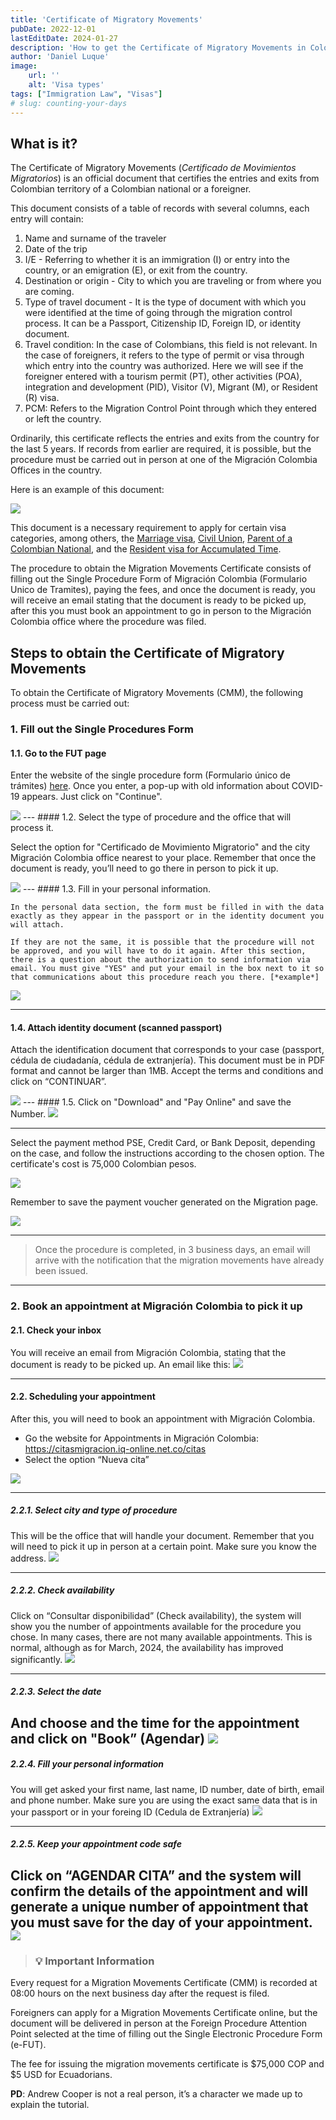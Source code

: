 ```yaml
---
title: 'Certificate of Migratory Movements'
pubDate: 2022-12-01
lastEditDate: 2024-01-27
description: 'How to get the Certificate of Migratory Movements in Colombia'
author: 'Daniel Luque'
image:
    url: ''
    alt: 'Visa types'
tags: ["Immigration Law", "Visas"]
# slug: counting-your-days
---
```


## What is it?
The Certificate of Migratory Movements (*Certificado de Movimientos Migratorios*) is an official document that certifies the entries and exits from Colombian territory of a Colombian national or a foreigner.

This document consists of a table of records with several columns, each entry will contain:

1. Name and surname of the traveler
2. Date of the trip
3. I/E - Referring to whether it is an immigration (I) or entry into the country, or an emigration (E), or exit from the country.
4. Destination or origin - City to which you are traveling or from where you are coming.
5. Type of travel document - It is the type of document with which you were identified at the time of going through the migration control process. It can be a Passport, Citizenship ID, Foreign ID, or identity document.
6. Travel condition: In the case of Colombians, this field is not relevant. In the case of foreigners, it refers to the type of permit or visa through which entry into the country was authorized. Here we will see if the foreigner entered with a tourism permit (PT), other activities (POA), integration and development (PID), Visitor (V), Migrant (M), or Resident (R) visa.
7. PCM: Refers to the Migration Control Point through which they entered or left the country.

Ordinarily, this certificate reflects the entries and exits from the country for the last 5 years. If records from earlier are required, it is possible, but the procedure must be carried out in person at one of the Migración Colombia Offices in the country.

Here is an example of this document:

<img class="w-2/3 m-auto" src="/cmm/cmm-1.png"/>

This document is a necessary requirement to apply for certain visa categories, among others, the [Marriage visa](/visas/m-marriage), [Civil Union](/visas/m-civil-union), [Parent of a Colombian National](/visas/m-parent-national), and the [Resident visa for Accumulated Time](/visas/r-accrued-time).

The procedure to obtain the Migration Movements Certificate consists of filling out the Single Procedure Form of Migración Colombia (Formulario Unico de Tramites), paying the fees, and once the document is ready, you will receive an email stating that the document is ready to be picked up, after this you must book an appointment to go in person to the Migración Colombia office where the procedure was filed.

## Steps to obtain the Certificate of Migratory Movements

To obtain the Certificate of Migratory Movements (CMM), the following process must be carried out:

### 1. Fill out the Single Procedures Form

#### 1.1. Go to the FUT page
    
Enter the website of the single procedure form (Formulario único de trámites) [here](https://apps.migracioncolombia.gov.co/registro/public/formularioRegistro.jsf). Once you enter, a pop-up with old information about COVID-19 appears. Just click on "Continue".

<img class="w-2/3 m-auto" src="/cmm/cmm-2.png"/>
---
#### 1.2. Select the type of procedure and the office that will process it.
    
Select the option for "Certificado de Movimiento Migratorio" and the city Migración Colombia office nearest to your place. Remember that once the document is ready, you’ll need to go there in person to pick it up.

<img class="w-2/3 m-auto" src="/cmm/cmm-3.png"/>
---
#### 1.3. Fill in your personal information.
    
    In the personal data section, the form must be filled in with the data exactly as they appear in the passport or in the identity document you will attach. 
    
    If they are not the same, it is possible that the procedure will not be approved, and you will have to do it again. After this section, there is a question about the authorization to send information via email. You must give "YES" and put your email in the box next to it so that communications about this procedure reach you there. [*example*]

<img class="w-2/3 m-auto" src="/cmm/cmm-4.png"/>

---

#### 1.4. Attach identity document (scanned passport)
    
Attach the identification document that corresponds to your case (passport, cédula de ciudadanía, cédula de extranjería). This document must be in PDF format and cannot be larger than 1MB. Accept the terms and conditions and click on “CONTINUAR”.

<img class="w-2/3 m-auto" src="/cmm/cmm-5.png"/>
---
#### 1.5. Click on "Download" and "Pay Online" and save the Number.

<img class="w-2/3 m-auto" src="/cmm/cmm-6.png"/>

---

Select the payment method PSE, Credit Card, or Bank Deposit, depending on the case, and follow the instructions according to the chosen option. The certificate's cost is 75,000 Colombian pesos.

<img class="w-2/3 m-auto" src="/cmm/cmm-7.png"/>

Remember to save the payment voucher generated on the Migration page.

<img class="w-2/3 m-auto" src="/cmm/cmm-8.png"/>

---
> Once the procedure is completed, in 3 business days, an email will arrive with the notification that the migration movements have already been issued.
---

### 2. Book an appointment at Migración Colombia to pick it up

#### 2.1. Check your inbox
You will receive an email from Migración Colombia, stating that the document is ready to be picked up. An email like this:
<img class="w-2/3 m-auto" src="/cmm/cmm-9.png"/>

---
#### 2.2. Scheduling your appointment
After this, you will need to book an appointment with Migración Colombia.

- Go the website for Appointments in Migración Colombia: https://citasmigracion.iq-online.net.co/citas
- Select the option “Nueva cita”
<img class="w-2/3 m-auto" src="/cmm/cmm-10.png"/>

---

##### 2.2.1. Select city and type of procedure 
This will be the office that will handle your document. Remember that you will need to pick it up in person at a certain point. Make sure you know the address.
<img class="w-2/3 m-auto" src="/cmm/cmm-11.png"/>

---

##### 2.2.2. Check availability
Click on “Consultar disponibilidad” (Check availability), the system will show you the number of appointments available for the procedure you chose. 
In many cases, there are not many available appointments. This is normal, although as for March, 2024, the availability has improved significantly.
<img class="w-2/3 m-auto" src="/cmm/cmm-12.png"/>

---

##### 2.2.3. Select the date
And choose and the time for the appointment and click on "Book” (Agendar)
<img class="w-2/3 m-auto" src="/cmm/cmm-13.png"/>
---

##### 2.2.4. Fill your personal information
You will get asked your first name, last name, ID number, date of birth, email and phone number. Make sure you are using the exact same data that is in your passport or in your foreing ID (Cedula de Extranjería)
<img class="w-2/3 m-auto" src="/cmm/cmm-14.png"/>

---
##### 2.2.5. Keep your appointment code safe
Click on “AGENDAR CITA” and the system will confirm the details of the appointment and will generate a unique number of appointment that you must save for the day of your appointment.
<img class="w-2/3 m-auto" src="/cmm/cmm-15.png"/>
---

> ### 💡 **Important Information**

Every request for a Migration Movements Certificate (CMM) is recorded at 08:00 hours on the next business day after the request is filed.

Foreigners can apply for a Migration Movements Certificate online, but the document will be delivered in person at the Foreign Procedure Attention Point selected at the time of filling out the Single Electronic Procedure Form (e-FUT).

The fee for issuing the migration movements certificate is $75,000 COP and $5 USD for Ecuadorians.

**PD**: Andrew Cooper is not a real person, it’s a character we made up to explain the tutorial.









